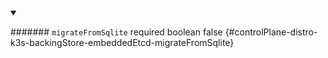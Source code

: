 
<details className="config-field" data-expandable="false" open>
<summary>

####### `migrateFromSqlite` <span className="config-field-required" data-required="false">required</span> <span className="config-field-type">boolean</span> <span className="config-field-default">false</span> <span className="config-field-enum"></span> {#controlPlane-distro-k3s-backingStore-embeddedEtcd-migrateFromSqlite}



</summary>



</details>
